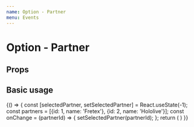 ```yaml
---
name: Option - Partner
menu: Events
---
```



# Option - Partner

## Props

<Props of={EventOptionPartner} />

## Basic usage

<Playground>
    {() => {
        const [selectedPartner, setSelectedPartner] = React.useState(-1);
        const partners = [{id: 1, name: 'Fretex'}, {id: 2, name: 'Hololive'}];
        const onChange = (partnerId) => {
            setSelectedPartner(partnerId);
        };
        return (
            <EventOptionPartner onChange={onChange} selectedPartner={selectedPartner} partners={partners} />
        )
    }}
</Playground>
